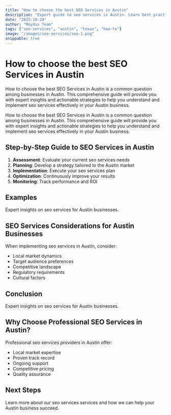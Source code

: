 ```yaml
---
title: "How to choose the best SEO Services in Austin"
description: "Expert guide to seo services in Austin. Learn best practices, pricing, and strategies for Austin businesses."
date: "2025-10-24"
author: "Moydus Team"
tags: ["seo-services", "austin", "texas", "how-to"]
image: "/images/seo-services/seo-1.png"
snippable: true
---
```


# How to choose the best SEO Services in Austin

How to choose the best SEO Services in Austin is a common question among businesses in Austin. This comprehensive guide will provide you with expert insights and actionable strategies to help you understand and implement seo services effectively in your Austin business.

How to choose the best SEO Services in Austin is a common question among businesses in Austin. This comprehensive guide will provide you with expert insights and actionable strategies to help you understand and implement seo services effectively in your Austin business.

## Step-by-Step Guide to SEO Services in Austin

1. **Assessment**: Evaluate your current seo services needs
2. **Planning**: Develop a strategy tailored to the Austin market
3. **Implementation**: Execute your seo services plan
4. **Optimization**: Continuously improve your results
5. **Monitoring**: Track performance and ROI

## Examples

Expert insights on seo services for Austin businesses.

## SEO Services Considerations for Austin Businesses

When implementing seo services in Austin, consider:
- Local market dynamics
- Target audience preferences
- Competitive landscape
- Regulatory requirements
- Cultural factors

## Conclusion

Expert insights on seo services for Austin businesses.

## Why Choose Professional SEO Services in Austin?

Professional seo services providers in Austin offer:
- Local market expertise
- Proven track record
- Ongoing support
- Competitive pricing
- Quality assurance

## Next Steps

Learn more about our seo services services and how we can help your Austin business succeed.

<GeoCTA 
  city="Austin"
  service="SEO Services"
  ctaText="Get Started Today"
/>
